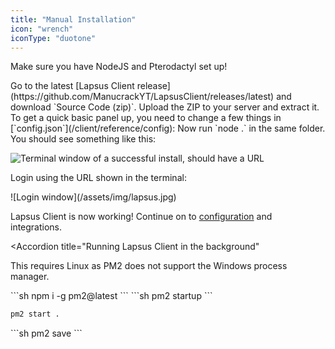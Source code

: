```yaml
---
title: "Manual Installation"
icon: "wrench"
iconType: "duotone"
---
```



<Warning>Make sure you have NodeJS and Pterodactyl set up!</Warning>

<Steps titleSize="h3">
<Step title="Download the code">
Go to the latest [Lapsus Client release](https://github.com/ManucrackYT/LapsusClient/releases/latest) and download `Source Code (zip)`. Upload the ZIP to your server and extract it.
</Step>
<Step title="Edit essential settings">
  To get a quick basic panel up, you need to change a few things in [`config.json`](/client/reference/config):
<commonSettings />
</Step>
<Step title="Start the client">
  Now run `node .` in the same folder. You should see something like this:

  ![Terminal window of a successful install, should have a URL](/assets/img/terminal.png)
  
  Login using the URL shown in the terminal:
  <Frame>
  ![Login window](/assets/img/lapsus.jpg)
  </Frame>
</Step>
</Steps>

<Check>Lapsus Client is now working! Continue on to [configuration](/client/reference/config) and integrations.</Check>

<Accordion
  title="Running Lapsus Client in the background"
>
<Note>This requires Linux as PM2 does not support the Windows process manager.</Note>
<Steps titleSize="h3">

<Step title="Install PM2">
```sh
npm i -g pm2@latest
```
</Step>
<Step title="Make PM2 run at startup">
```sh
pm2 startup
```
</Step>
<Step title="Add Lapsus to PM2 (from the Lapsus Client folder)">

```sh
pm2 start .
```
</Step>
<Step title="Save your PM2 process list">
```sh
pm2 save
```
</Step>
</Steps>
</Accordion>
